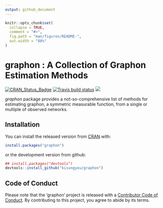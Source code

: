 ```yaml
---
output: github_document
---
```


<!-- README.md is generated from README.Rmd. Please edit that file -->

```r
knitr::opts_chunk$set(
  collapse = TRUE,
  comment = "#>",
  fig.path = "man/figures/README-",
  out.width = "88%"
)
```

# graphon : A Collection of Graphon Estimation Methods

[![CRAN_Status_Badge](http://www.r-pkg.org/badges/version/graphon?color=green)](https://CRAN.R-project.org/package=graphon)
[![Travis build status](https://travis-ci.org/kisungyou/graphon.svg?branch=master)](https://travis-ci.org/kisungyou/graphon)
[![](https://cranlogs.r-pkg.org/badges/graphon)](https://cran.r-project.org/package=graphon)

*graphon* package provides a not-so-comprehensive list of methods for estimating graphon, a symmetric measurable function, from a single or multiple of observed networks. 

## Installation

You can install the released version from [CRAN](https://CRAN.R-project.org) with:

``` r
install.packages("graphon")
```

or the development version from github:
```r
## install.packages("devtools")
devtools::install_github("kisungyou/graphon")
```

## Code of Conduct 

Please note that the 'graphon' project is released with a [Contributor Code of Conduct](CODE_OF_CONDUCT.md). By contributing to this project, you agree to abide by its terms.
